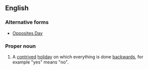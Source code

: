 ==English==
{{wikipedia}}

===Alternative forms===
* [[Opposites Day]]

===Proper noun===
{{en-proper noun|head=[[opposite|Opposite]] [[day|Day]]}}

# {{context|childish|lang=en}} A [[contrived]] [[holiday]] on which everything is done [[backwards]], for example "yes" means "no".